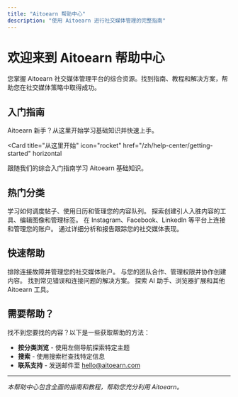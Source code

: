 ```yaml
---
title: "Aitoearn 帮助中心"
description: "使用 Aitoearn 进行社交媒体管理的完整指南"
---
```

# 欢迎来到 Aitoearn 帮助中心

您掌握 Aitoearn 社交媒体管理平台的综合资源。找到指南、教程和解决方案，帮助您在社交媒体策略中取得成功。

## 入门指南

Aitoearn 新手？从这里开始学习基础知识并快速上手。

<Card
title="从这里开始"
  icon="rocket"
  href="/zh/help-center/getting-started"
  horizontal
>
跟随我们的综合入门指南学习 Aitoearn 基础知识。
</Card>

## 热门分类

<Columns cols={2}>
<Card
title="发布"
    icon="calendar"
    href="/zh/help-center/publishing"
>
学习如何调度帖子、使用日历和管理您的内容队列。
</Card>
<Card
title="内容创建"
    icon="pen-to-square"
    href="/zh/help-center/content-creation"
>
探索创建引人入胜内容的工具、编辑图像和管理标签。
</Card>
<Card
title="社交平台"
    icon="share-nodes"
    href="/zh/help-center/social-platforms"
>
在 Instagram、Facebook、LinkedIn 等平台上连接和管理您的账户。
</Card>
<Card
title="分析"
    icon="chart-line"
    href="/zh/help-center/analytics"
>
通过详细分析和报告跟踪您的社交媒体表现。
</Card>
</Columns>

## 快速帮助

<Columns cols={2}>
<Card
title="渠道管理"
    icon="link"
    href="/zh/help-center/channel-management"
>
排除连接故障并管理您的社交媒体账户。
</Card>
<Card
title="团队协作"
    icon="users"
    href="/zh/help-center/team-collaboration"
>
与您的团队合作、管理权限并协作创建内容。
</Card>
<Card
title="错误库"
    icon="exclamation-triangle"
    href="/zh/help-center/error-library"
>
找到常见错误和连接问题的解决方案。
</Card>
<Card
title="工具和集成"
    icon="puzzle-piece"
    href="/zh/help-center/tools-integrations"
>
探索 AI 助手、浏览器扩展和其他Aitoearn 工具。
</Card>
</Columns>

## 需要帮助？

找不到您要找的内容？以下是一些获取帮助的方法：

- **按分类浏览** - 使用左侧导航探索特定主题
- **搜索** - 使用搜索栏查找特定信息
- **联系支持** - 发送邮件至 [hello@aitoearn.com](mailto:hello@aitoearn.com)

---

*本帮助中心包含全面的指南和教程，帮助您充分利用 Aitoearn。*
